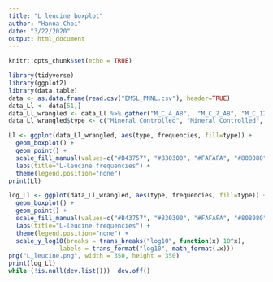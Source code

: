```yaml
---
title: "L leucine boxplot"
author: "Hanna Choi"
date: "3/22/2020"
output: html_document
---
```


```r
knitr::opts_chunk$set(echo = TRUE)
```

```r
library(tidyverse)
library(ggplot2)
library(data.table)
data <- as.data.frame(read.csv("EMSL_PNNL.csv"), header=TRUE)
data_Ll <- data[51,]
data_Ll_wrangled <- data_Ll %>% gather("M_C_4_AB",	"M_C_7_AB",	"M_C_12_AB",	"M_C_14_AB",	"M_C_19_AB",	"M_C_30_AB",	"M_H_2_AB",	"M_H_2B",	"M_H_4_AB",	"M_H_11_AB",	"M_H_17_AB",	"M_H_26_AB",	"M_H_28_AB",	"M_H_30_AB",	"M_H_32_AB",	"M_H_34_AB",	"O_C_4_AB",	"O_C_12_AB",	"O_C_14_AB",	"O_C_19_AB",	"O_C_27_AB",	"O_C_34_AB",	"O_H_2_AB",	"O_H_4_AB",	"O_H_11_AB",	"O_H_17_AB",	"O_H_32_AB", key="type", value="frequencies")
data_Ll_wrangled$type <- c("Mineral Controlled", "Mineral Controlled", "Mineral Controlled", "Mineral Controlled", "Mineral Controlled", "Mineral Controlled", "Mineral Heated", "Mineral Heated", "Mineral Heated", "Mineral Heated", "Mineral Heated", "Mineral Heated", "Mineral Heated", "Mineral Heated", "Mineral Heated", "Mineral Heated", "Organic Controlled", "Organic Controlled", "Organic Controlled", "Organic Controlled", "Organic Controlled", "Organic Controlled", "Organic Heated", "Organic Heated", "Organic Heated", "Organic Heated", "Organic Heated")
```
```r
Ll <- ggplot(data_Ll_wrangled, aes(type, frequencies, fill=type)) + 
  geom_boxplot() + 
  geom_point() +
  scale_fill_manual(values=c("#B43757", "#830300", "#FAFAFA", "#808080")) +
  labs(title="L-leucine frequencies") +
  theme(legend.position="none")
print(Ll)

log_Ll <- ggplot(data_Ll_wrangled, aes(type, frequencies, fill=type)) + 
  geom_boxplot() + 
  geom_point() +
  scale_fill_manual(values=c("#B43757", "#830300", "#FAFAFA", "#808080")) +
  labs(title="L-leucine frequencies") +
  theme(legend.position="none") +
  scale_y_log10(breaks = trans_breaks("log10", function(x) 10^x),
              labels = trans_format("log10", math_format(.x)))
png("L_leucine.png", width = 350, height = 350)
print(log_Ll)
while (!is.null(dev.list()))  dev.off()

```


